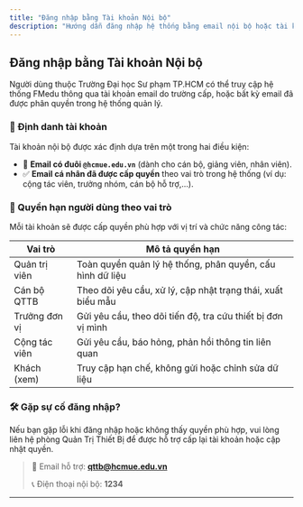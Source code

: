 ```yaml
---
title: "Đăng nhập bằng Tài khoản Nội bộ"
description: "Hướng dẫn đăng nhập hệ thống bằng email nội bộ hoặc tài khoản đã được cấp quyền theo vai trò tại Trường Đại học Sư phạm TP.HCM."
---
```


## Đăng nhập bằng Tài khoản Nội bộ

Người dùng thuộc Trường Đại học Sư phạm TP.HCM có thể truy cập hệ thống FMedu thông qua tài khoản email do trường cấp, hoặc bất kỳ email đã được phân quyền trong hệ thống quản lý.

### 🔐 Định danh tài khoản

Tài khoản nội bộ được xác định dựa trên một trong hai điều kiện:

- 📧 **Email có đuôi `@hcmue.edu.vn`** (dành cho cán bộ, giảng viên, nhân viên).
- ✅ **Email cá nhân đã được cấp quyền** theo vai trò trong hệ thống (ví dụ: cộng tác viên, trưởng nhóm, cán bộ hỗ trợ,...).

### 🎯 Quyền hạn người dùng theo vai trò

Mỗi tài khoản sẽ được cấp quyền phù hợp với vị trí và chức năng công tác:

| Vai trò | Mô tả quyền hạn |
|--------|------------------|
| Quản trị viên | Toàn quyền quản lý hệ thống, phân quyền, cấu hình dữ liệu |
| Cán bộ QTTB | Theo dõi yêu cầu, xử lý, cập nhật trạng thái, xuất biểu mẫu |
| Trưởng đơn vị | Gửi yêu cầu, theo dõi tiến độ, tra cứu thiết bị đơn vị mình |
| Cộng tác viên | Gửi yêu cầu, báo hỏng, phản hồi thông tin liên quan |
| Khách (xem) | Truy cập hạn chế, không gửi hoặc chỉnh sửa dữ liệu |

### 🛠️ Gặp sự cố đăng nhập?

Nếu bạn gặp lỗi khi đăng nhập hoặc không thấy quyền phù hợp, vui lòng liên hệ phòng Quản Trị Thiết Bị để được hỗ trợ cấp lại tài khoản hoặc cập nhật quyền.

> 📍 Email hỗ trợ: **qttb@hcmue.edu.vn**
>
> 📞 Điện thoại nội bộ: **1234**

---